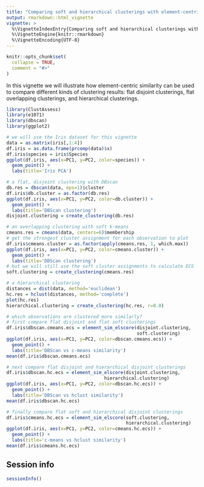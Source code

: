```yaml
---
title: "Comparing soft and hierarchical clusterings with element-centric similarity"
output: rmarkdown::html_vignette
vignette: >
  %\VignetteIndexEntry{Comparing soft and hierarchical clusterings with element-centric similarity}
  %\VignetteEngine{knitr::rmarkdown}
  %\VignetteEncoding{UTF-8}
---
```


```r
knitr::opts_chunk$set(
  collapse = TRUE,
  comment = "#>"
)
```


In this vignette we will illustrate how element-centric similarity can be used
to compare different kinds of clustering results: flat disjoint clusterings, 
flat overlapping clusterings, and hierarchical clusterings.
```r
library(ClustAssess)
library(e1071)
library(dbscan)
library(ggplot2)

# we will use the Iris dataset for this vignette
data = as.matrix(iris[,1:4])
df.iris = as.data.frame(prcomp(data)$x)
df.iris$species = iris$Species
ggplot(df.iris, aes(x=PC1, y=PC2, color=species)) + 
  geom_point() + 
  labs(title='Iris PCA')
```


```r
# a flat, disjoint clustering with DBscan
db.res = dbscan(data, eps=1)$cluster
df.iris$db.cluster = as.factor(db.res)
ggplot(df.iris, aes(x=PC1, y=PC2, color=db.cluster)) + 
  geom_point() + 
  labs(title='DBScan clustering')
disjoint.clustering = create_clustering(db.res)

# an overlapping clustering with soft k-means
cmeans.res = cmeans(data, centers=6)$membership
# get the strongest cluster assignment for each observation to plot
df.iris$cmeans.cluster = as.factor(apply(cmeans.res, 1, which.max))
ggplot(df.iris, aes(x=PC1, y=PC2, color=cmeans.cluster)) + 
  geom_point() + 
  labs(title='DBScan clustering')
# but we will still use the soft cluster assignments to calculate ECS
soft.clustering = create_clustering(cmeans.res)

# a hierarchical clustering
distances = dist(data, method='euclidean')
hc.res = hclust(distances, method='complete')
plot(hc.res)
hierarchical.clustering = create_clustering(hc.res, r=0.8)

# which observations are clustered more similarly?
# first compare flat disjoint and flat soft clusterings
df.iris$dbscan.cmeans.ecs = element_sim_elscore(disjoint.clustering, 
                                                soft.clustering)
ggplot(df.iris, aes(x=PC1, y=PC2, color=dbscan.cmeans.ecs)) + 
  geom_point() + 
  labs(title='DBScan vs c-means similarity')
mean(df.iris$dbscan.cmeans.ecs)

# next compare flat disjoint and hierarchical disjoint clusterings
df.iris$dbscan.hc.ecs = element_sim_elscore(disjoint.clustering, 
                                    hierarchical.clustering)
ggplot(df.iris, aes(x=PC1, y=PC2, color=dbscan.hc.ecs)) + 
  geom_point() + 
  labs(title='DBScan vs hclust similarity')
mean(df.iris$dbscan.hc.ecs)

# finally compare flat soft and hierarchical disjoint clusterings
df.iris$cmeans.hc.ecs = element_sim_elscore(soft.clustering, 
                                            hierarchical.clustering)
ggplot(df.iris, aes(x=PC1, y=PC2, color=cmeans.hc.ecs)) + 
  geom_point() + 
  labs(title='c-means vs hclust similarity')
mean(df.iris$cmeans.hc.ecs)
```



## Session info
```r
sessionInfo()
```
